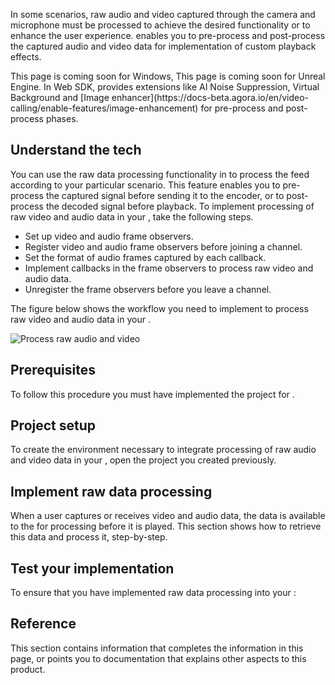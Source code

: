 


In some scenarios, raw audio and video captured through the camera and microphone must be processed to achieve the desired functionality or to enhance the user experience. <Vpd k="SDK" /> enables you to pre-process and post-process the captured audio and video data for implementation of custom playback effects.

<PlatformWrapper platform="windows">
This page is coming soon for Windows,
</PlatformWrapper>
<PlatformWrapper platform="unreal">
  This page is coming soon for Unreal Engine.
</PlatformWrapper>
<PlatformWrapper notAllowed="unreal">
<PlatformWrapper notAllowed="windows">
<PlatformWrapper platform="web">
In Web SDK, <Vg k="COMPANY"/> provides extensions like <Link
  to="/video-calling/enable-features/ai-noise-suppression">AI Noise Suppression</Link>, <Link
  to="/video-calling/enable-features/virtual-background">Virtual Background</Link> and [Image enhancer](https://docs-beta.agora.io/en/video-calling/enable-features/image-enhancement) for
  pre-process and post-process phases.
</PlatformWrapper>
<PlatformWrapper notAllowed="web">

## Understand the tech

You can use the raw data processing functionality in <Vg k="VSDK" /> to process the feed according to your particular scenario. This feature enables you to pre-process the captured signal before sending it to the encoder, or to post-process the decoded signal before playback. To implement processing of raw video and audio data in your <Vpl k="CLIENT" />, take the following steps.

- Set up video and audio frame observers.
- Register video and audio frame observers before joining a channel.
- Set the format of audio frames captured by each callback.
- Implement callbacks in the frame observers to process raw video and audio data. 
- Unregister the frame observers before you leave a channel.

The figure below shows the workflow you need to implement to process raw video and audio data in your <Vpl k="CLIENT" />.

![Process raw audio and video](/images/video-sdk/process-raw-video-audio.png)

## Prerequisites

To follow this procedure you must have implemented the [<Vg k="GET_STARTED"/>](../get-started/get-started-sdk) project for <Vpd k="NAME"/>.

## Project setup

To create the environment necessary to integrate processing of raw audio and video data in your <Vpl k="CLIENT" />, open the [<Vg k="GET_STARTED"/>](../get-started/get-started-sdk) <Vpd k="NAME"/> project you created previously.

## Implement raw data processing

When a user captures or receives video and audio data, the data is available to the <Vpl k="CLIENT" /> for processing before it is played. This section shows how to retrieve this data and process it, step-by-step.

<ProjectImplement/>

## Test your implementation

To ensure that you have implemented raw data processing into your <Vpl k="CLIENT" />:

<ProjectTest/>


## Reference

This section contains information that completes the information in this page, or points you to documentation that explains other aspects to this product.

<Reference/>
</PlatformWrapper>
</PlatformWrapper>
</PlatformWrapper>